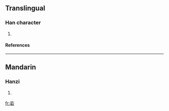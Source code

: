 ==Translingual==
===Han character===
{{Han char|rn=85|rad=水|as=05|sn=9|four=|canj=水一口 (EMR), X水一口 (XEMR)}}
# {{defn|Han|sort=水05}}
====References====
{{Han ref|kx=0613.040|dkj=17240|hdz=31576.070|uh=6CAF|ud=27823}}

----
==Mandarin==
===Hanzi===
{{cmn-hanzi|pin=[[chí]] ([[chi2]]), [[duò]] ([[duo4]]), [[zǎn]] ([[zan3]])|wg=ch'ih<sup>2</sup>, to<sup>4</sup>, tsan<sup>3</sup>}}
# {{defn|Mandarin}}

[[fr:沯]]